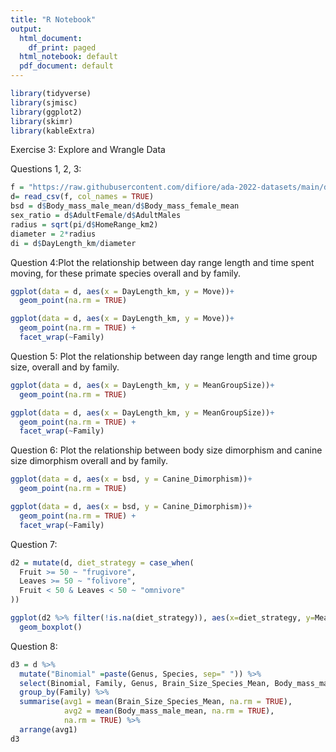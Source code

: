 ```yaml
---
title: "R Notebook"
output:
  html_document:
    df_print: paged
  html_notebook: default
  pdf_document: default
---
```


```r
library(tidyverse)
library(sjmisc)
library(ggplot2)
library(skimr)
library(kableExtra)
```

Exercise 3: Explore and Wrangle Data

Questions 1, 2, 3:

```r
f = "https://raw.githubusercontent.com/difiore/ada-2022-datasets/main/data-wrangling.csv"
d= read_csv(f, col_names = TRUE)
bsd = d$Body_mass_male_mean/d$Body_mass_female_mean
sex_ratio = d$AdultFemale/d$AdultMales
radius = sqrt(pi/d$HomeRange_km2)
diameter = 2*radius
di = d$DayLength_km/diameter

```

Question 4:Plot the relationship between day range length and time spent moving, for these primate species overall and by family.

```r
ggplot(data = d, aes(x = DayLength_km, y = Move))+
  geom_point(na.rm = TRUE) 

ggplot(data = d, aes(x = DayLength_km, y = Move))+
  geom_point(na.rm = TRUE) +
  facet_wrap(~Family)

```

Question 5: Plot the relationship between day range length and time group size, overall and by family. 

```r
ggplot(data = d, aes(x = DayLength_km, y = MeanGroupSize))+
  geom_point(na.rm = TRUE) 

ggplot(data = d, aes(x = DayLength_km, y = MeanGroupSize))+
  geom_point(na.rm = TRUE) +
  facet_wrap(~Family)
```

Question 6: Plot the relationship between body size dimorphism and canine size dimorphism overall and by family.

```r
ggplot(data = d, aes(x = bsd, y = Canine_Dimorphism))+
  geom_point(na.rm = TRUE) 

ggplot(data = d, aes(x = bsd, y = Canine_Dimorphism))+
  geom_point(na.rm = TRUE) +
  facet_wrap(~Family)

```


Question 7:

```r

d2 = mutate(d, diet_strategy = case_when(
  Fruit >= 50 ~ "frugivore",
  Leaves >= 50 ~ "folivore",
  Fruit < 50 & Leaves < 50 ~ "omnivore"
))

ggplot(d2 %>% filter(!is.na(diet_strategy)), aes(x=diet_strategy, y=MeanGroupSize))+
  geom_boxplot()

```

Question 8:
```r
d3 = d %>% 
  mutate("Binomial" =paste(Genus, Species, sep=" ")) %>% 
  select(Binomial, Family, Genus, Brain_Size_Species_Mean, Body_mass_male_mean, Body_mass_female_mean) %>% 
  group_by(Family) %>% 
  summarise(avg1 = mean(Brain_Size_Species_Mean, na.rm = TRUE),
            avg2 = mean(Body_mass_male_mean, na.rm = TRUE),
            na.rm = TRUE) %>% 
  arrange(avg1)
d3
```


